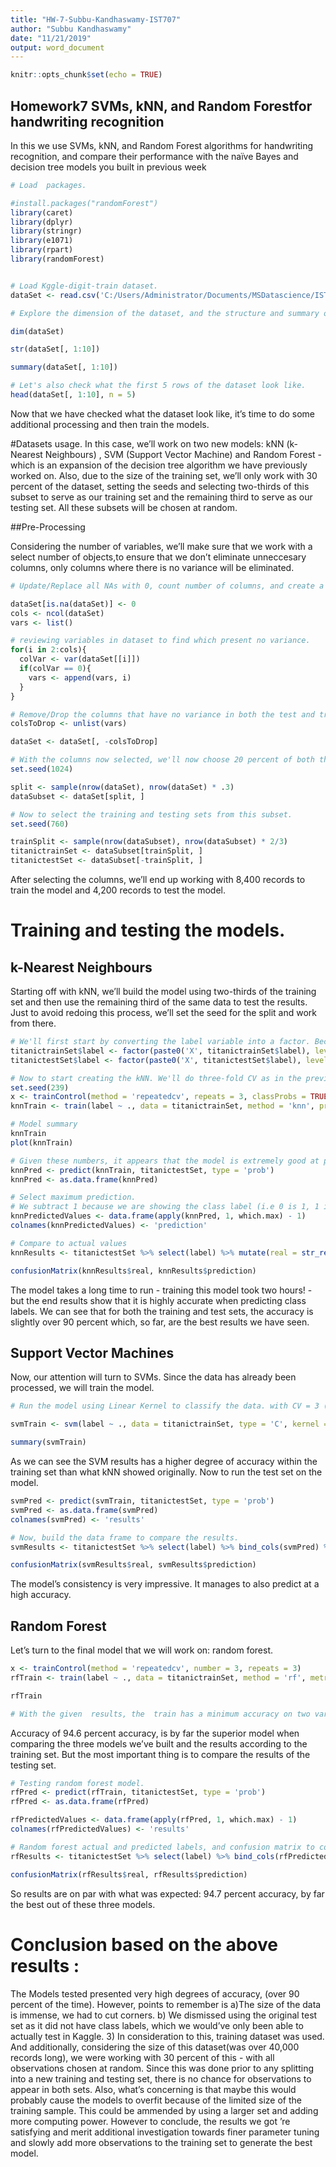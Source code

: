 ```yaml
---
title: "HW-7-Subbu-Kandhaswamy-IST707"
author: "Subbu Kandhaswamy"
date: "11/21/2019"
output: word_document
---
```


```r
knitr::opts_chunk$set(echo = TRUE)
```

## Homework7 SVMs, kNN, and Random Forestfor handwriting recognition
In this we  use SVMs, kNN, and Random Forest algorithms for handwriting recognition, and compare their performance with the naïve Bayes and decision tree models you built in previous week
 
 

```r
# Load  packages.

#install.packages("randomForest")
library(caret)
library(dplyr)
library(stringr)
library(e1071)
library(rpart)
library(randomForest)


# Load Kggle-digit-train dataset. 
dataSet <- read.csv('C:/Users/Administrator/Documents/MSDatascience/IST707/Week7/Kaggle-digit-train.csv')

# Explore the dimension of the dataset, and the structure and summary of the first ten rows. 

dim(dataSet)

str(dataSet[, 1:10])

summary(dataSet[, 1:10])

# Let's also check what the first 5 rows of the dataset look like.
head(dataSet[, 1:10], n = 5)

```

Now that we have checked what the dataset look like, it's time to do some additional processing and then train the models. 

#Datasets usage. 
In  this case, we'll work on two new models: kNN (k-Nearest Neighbours) , SVM (Support Vector Machine) and Random Forest - which is an expansion of the decision tree algorithm we have previously worked on. 
Also, due to the size of the training set, we'll only work with 30 percent of the dataset, setting the seeds and selecting two-thirds of this subset to serve as our training set and the remaining third to serve as our testing set. All these subsets will be chosen at random.  

##Pre-Processing

Considering the number of  variables, we'll make sure that we work with a select number of objects,to ensure that we don't eliminate unneccesary columns, only columns where there is no variance will be eliminated. 

```r
# Update/Replace all NAs with 0, count number of columns, and create a list that will populate the columns that sum 0. 

dataSet[is.na(dataSet)] <- 0
cols <- ncol(dataSet)
vars <- list()

# reviewing variables in dataset to find which present no variance. 
for(i in 2:cols){
  colVar <- var(dataSet[[i]])
  if(colVar == 0){
    vars <- append(vars, i)
  }
}

# Remove/Drop the columns that have no variance in both the test and training set. 
colsToDrop <- unlist(vars)

dataSet <- dataSet[, -colsToDrop]

# With the columns now selected, we'll now choose 20 percent of both the training and testing datasets. 
set.seed(1024)

split <- sample(nrow(dataSet), nrow(dataSet) * .3)
dataSubset <- dataSet[split, ]

# Now to select the training and testing sets from this subset. 
set.seed(760)

trainSplit <- sample(nrow(dataSubset), nrow(dataSubset) * 2/3)
titanictrainSet <- dataSubset[trainSplit, ]
titanictestSet <- dataSubset[-trainSplit, ]
```

After selecting the columns, we'll end up working with 8,400 records to train the model and 4,200 records to test the model.

# Training and testing the models. 

## k-Nearest Neighbours
Starting off with kNN, we'll build the model using two-thirds of the training set and then use the remaining third of the same data to test the results. 
Just to avoid redoing this process, we'll set the seed for the split and work from there. 

```r
# We'll first start by converting the label variable into a factor. Because we are building a classifier that will determine the probability that a observation belongs to a certain number, we need to convert the labels into factors that can then be converted to variable names
titanictrainSet$label <- factor(paste0('X', titanictrainSet$label), levels = c('X0', 'X1', 'X2', 'X3', 'X4', 'X5', 'X6', 'X7', 'X8', 'X9'))
titanictestSet$label <- factor(paste0('X', titanictestSet$label), levels = c('X0', 'X1', 'X2', 'X3', 'X4', 'X5', 'X6', 'X7', 'X8', 'X9'))

# Now to start creating the kNN. We'll do three-fold CV as in the previous exercise. 
set.seed(239)
x <- trainControl(method = 'repeatedcv', repeats = 3, classProbs = TRUE)
knnTrain <- train(label ~ ., data = titanictrainSet, method = 'knn', preProcess = c('center', 'scale'), trControl = x, metric = 'ROC', tuneLength = 3)

# Model summary
knnTrain
plot(knnTrain)

# Given these numbers, it appears that the model is extremely good at predicting the class label. Let's run the model on the test set. 
knnPred <- predict(knnTrain, titanictestSet, type = 'prob')
knnPred <- as.data.frame(knnPred)

# Select maximum prediction.
# We subtract 1 because we are showing the class label (i.e 0 is 1, 1 is 2, and so on.)
knnPredictedValues <- data.frame(apply(knnPred, 1, which.max) - 1) 
colnames(knnPredictedValues) <- 'prediction'

# Compare to actual values
knnResults <- titanictestSet %>% select(label) %>% mutate(real = str_remove(label, 'X')) %>% bind_cols(knnPredictedValues) %>% mutate(real = as.factor(real), prediction = as.factor(prediction))

confusionMatrix(knnResults$real, knnResults$prediction)
```

The model takes a long time to run - training this model took two hours! - but the end results show that it is highly accurate when predicting class labels. We can see that for both the training and test sets, the accuracy is slightly over 90 percent which, so far, are the best results we have seen. 

## Support Vector Machines

Now, our attention will turn to SVMs. Since the data has already been processed, we will train the model. 

```r
# Run the model using Linear Kernel to classify the data. with CV = 3 (3 k-fold cross validatiion)

svmTrain <- svm(label ~ ., data = titanictrainSet, type = 'C', kernel = 'linear', cross = 3, probability = TRUE)

summary(svmTrain)

```

As we can see the SVM results  has a higher degree of accuracy within the training set than what kNN showed originally. 
Now to run the test set on the model. 

```r
svmPred <- predict(svmTrain, titanictestSet, type = 'prob')
svmPred <- as.data.frame(svmPred)
colnames(svmPred) <- 'results'

# Now, build the data frame to compare the results. 
svmResults <- titanictestSet %>% select(label) %>% bind_cols(svmPred) %>% mutate(real = factor(as.character(str_remove(label, 'X'))), prediction = factor(as.character(str_remove(results, 'X'))))

confusionMatrix(svmResults$real, svmResults$prediction)

```

The model's consistency is very impressive. It manages to also predict at a high accuracy. 

## Random Forest

Let's turn to the final model that we will work on: random forest. 

```r
x <- trainControl(method = 'repeatedcv', number = 3, repeats = 3)
rfTrain <- train(label ~ ., data = titanictrainSet, method = 'rf', metric = 'Accuracy', trControl = x, type = 'C')

rfTrain

# With the given  results, the  train has a minimum accuracy on two variables sampled, but may this increases once we reach 37.
```

Accuracy of  94.6 percent accuracy,  is by far the superior model when comparing the three models we've built and the results according to the training set. But the most important thing is to compare the results of the testing set. 

```r
# Testing random forest model. 
rfPred <- predict(rfTrain, titanictestSet, type = 'prob')
rfPred <- as.data.frame(rfPred)

rfPredictedValues <- data.frame(apply(rfPred, 1, which.max) - 1) 
colnames(rfPredictedValues) <- 'results'

# Random forest actual and predicted labels, and confusion matrix to comparte the model's prediciton capabilities.
rfResults <- titanictestSet %>% select(label) %>% bind_cols(rfPredictedValues) %>% mutate(real = factor(as.character(str_remove(label, 'X'))), prediction = factor(results))

confusionMatrix(rfResults$real, rfResults$prediction)
```

So results are on par with what was expected: 94.7 percent accuracy, by far the best out of these three models. 

# Conclusion based on the above results : 

The Models tested  presented very  high degrees of accuracy,  (over 90 percent of the time). However, points to remember is a)The size of the data is immense, we had to cut corners. b) We dismissed using the original test set as it did not have class labels, which we would've only been able to actually test in Kaggle. 3) In consideration to this, training dataset was used.  And additionally, considering the size of  this dataset(was over 40,000 records long), we were working with 30 percent of this - with all observations chosen at random. Since this was done prior to any splitting into a new training and testing set, there is no chance for observations to appear in both sets. Also, what's concerning is that maybe this would probably cause the models to overfit because of the limited size of the training sample. This could be ammended by using a larger set and adding more computing power. 
However to conclude, the results we got 're satisfying and merit additional investigation towards finer parameter tuning and slowly add more observations to the training set to generate the best model.  
